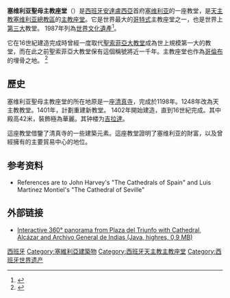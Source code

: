 {{expand|time=2016-04-13T11:08:26+00:00}}
{{noteTA
|1=zh-hans:塞维利亚;zh-hant:塞維利亞;zh-hk:西維爾
}}
{{Infobox World Heritage Site
| en_name         = Cathedral, Alcázar and Archivo de Indias in Seville
| site_img       = File:Sevilla Cathedral - Southeast.jpg
|site_img_capt = 塞维利亚主教座堂
| country = {{ESP}}
| zh_name        = 塞维利亚的主教座堂、[[塞维利亚王宫|王宫]]和[[西印度群岛综合档案馆|西印度群岛档案馆]]
| fr_name=La Cathédrale, l'Alcázar et l'Archivo de Indias de Séville
| criterion_c    = i, ii, iii, vi
| ID          = 383
| Region = 欧洲和北美地区
| Year        = 1987
| Session     = 11th
|org_url= http://whc.unesco.org/en/list/383
}}
'''塞维利亚聖母主教座堂'''（{{lang-es|Catedral de Santa María de la Sede de Sevilla}}）是[[西班牙|西班牙]][[安達盧西亞|安達盧西亞]]首府[[塞维利亚|塞维利亚]]的一座教堂，是[[天主教塞维利亚總教區|天主教塞维利亚總教區]]的[[主教座堂|主教座堂]]。它是世界最大的[[哥特式|哥特式]]主教座堂之一，也是世界上[[世界最大教堂列表|第三大]]教堂。 1987年列為[[世界文化遺產|世界文化遺產]]<ref>{{Cite web |url=http://whc.unesco.org/en/list/383 |title=存档副本 |accessdate=2009-02-12 |archive-date=2016-12-06 |archive-url=https://web.archive.org/web/20161206185935/http://whc.unesco.org/en/list/383 |dead-url=no }}</ref>。

它在16世紀建造完成時曾經一度取代[[聖索菲亞大教堂|聖索菲亞大教堂]]成為世上規模第一大的教堂，而在此之前聖索菲亞大教堂保有這個稱號將近一千年。主教座堂也作為[[哥倫布|哥倫布]]的埋骨之地。 <ref name="unesco">{{cite web |title = Cathedral, Alcázar and Archivo de Indias in Seville |work = UNESCO |url = http://whc.unesco.org/en/list/383 |accessdate = 2009-06-01 |archive-date = 2016-12-06 |archive-url = https://web.archive.org/web/20161206185935/http://whc.unesco.org/en/list/383 |dead-url = no }}</ref>

==歷史==
塞维利亚聖母主教座堂的所在地原是一座[[清真寺|清真寺]]，完成於1198年。1248年改為天主教教堂。1401年，計劃重建新教堂。 1402年開始建造，直到16世紀完成。其中殿高42米，裝飾極為華麗。其钟楼为[[吉拉達|吉拉達]]。

這座教堂借鑒了清真寺的一些建築元素。這座教堂證明了塞维利亚的財富，以及曾經擁有的主要貿易中心的地位。

== 参考资料 ==
* References are to John Harvey's "The Cathedrals of Spain" and Luis Martinez Montiel's "The Cathedral of Seville"
{{reflist}}

== 外部链接 ==
* [https://web.archive.org/web/20070928020619/http://www.geopanorama.de/gpearth/sevilla.htm Interactive 360° panorama from Plaza del Triunfo with Cathedral, Alcázar and Archivo General de Indias (Java, highres, 0,9 MB)]

{{coord|37|23|9|N|5|59|35|W|type:landmark|display=title}}

{{西班牙世界遗产}}

{{Authority control}}
[[Category:哥特式教堂|西班牙]]
[[Category:塞維利亞建築物|Category:塞維利亞建築物]]
[[Category:西班牙天主教主教座堂|Category:西班牙天主教主教座堂]]
[[Category:西班牙世界遗产|Category:西班牙世界遗产]]